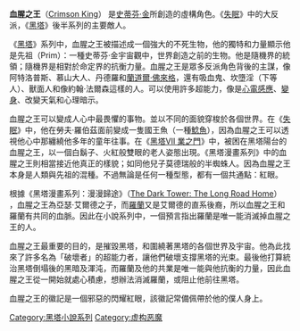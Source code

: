 {{unreferenced|time=2017-12-24T04:48:15+00:00}}
{{Link style|time=2015-12-11T05:12:55+00:00}}
{{noteTA
|G1=  黑塔系列
}}

{{Infobox character
| colour      = red
| colour text = black
| name        = 血腥之王
| image       = <!-- 檔案已被刪除 Thecrimsonking.jpg -->
| caption     =  
| series      = [[黑塔小說系列|黑塔小說系列]]
| first       = [[失眠_(小說)|失眠]]
| last        = [[黑塔VII_業之門|黑塔VII 業之門]]
| creator     = [[史蒂芬·金|史蒂芬·金]]
| alias       = 國王魚、紅國王、白羊星啊叭啦
| species     = 可穿梭各個空間的惡魔
| gender      = 男性
| specialty   = 
| occupation  = 隨機界的統領
| family      = 亞瑟·艾爾德 （父親）
| children    = 莫德瑞·德斯欽 （子）
| relatives   = 
| nationality = 
| imdb_id     = 
}}

'''血腥之王'''（[[:en:Crimson_King|Crimson King]]） 是[[史蒂芬·金|史蒂芬·金]]所創造的虛構角色。《[[失眠_(小說)|失眠]]》中的大反派，《[[黑塔|黑塔]]》後半系列的主要敵人。

《[[黑塔|黑塔]]》系列中，血腥之王被描述成一個強大的不死生物，他的獨特和力量顯示他是先祖（Prim）：一種史蒂芬·金宇宙觀中，世界創造之前的生物。他是隨機界的統領；隨機界是相對於命定界的抗衡力量。血腥之王是眾多反派角色背後的主謀，像阿特洛普斯、慕山大人、丹德羅和[[蘭道爾·佛來格|蘭道爾·佛來格]]，還有吸血鬼、坎墮淫（下等人）、獸面人和像約翰·法爾森這樣的人。可以使用許多超能力，像是[[心電感應|心電感應]]、[[變身|變身]]、改變天氣和心理暗示。

血腥之王可以變成人心中最畏懼的事物。並以不同的面貌穿梭於各個世界。在《[[失眠_(小說)|失眠]]》中，他在勞夫·羅伯茲面前變成一隻國王魚（一種[[鯰魚|鯰魚]]），因為血腥之王可以透視他心中那纏繞他多年的童年往事。在《[[黑塔VII_業之門|黑塔VII 業之門]]》中，被困在黑塔陽台的血腥之王，以一個白鬍子、火紅般雙眼的老人姿態出現。《黑塔漫畫系列》中的血腥之王則相當接近他真正的樣貌；如同他兒子莫德瑞般的半蜘蛛人。因為血腥之王本身是人類與先祖的混種。不過無論是任何一種型態，都有一個共通點：紅眼。

根據《黑塔漫畫系列：漫漫歸途》（[[:en:The_Dark_Tower:_The_Long_Road_Home|The Dark Tower: The Long Road Home]]） ，血腥之王為亞瑟·艾爾德之子，而[[羅蘭·德斯欽|羅蘭]]又是艾爾德的直系後裔，所以血腥之王和羅蘭有共同的血脈。因此在小說系列中，一個預言指出羅蘭是唯一能消滅掉血腥之王的人。

血腥之王最重要的目的，是摧毀黑塔，和圍繞著黑塔的各個世界及宇宙。他為此找來了許多名為「破壞者」的超能力者，讓他們破壞支撐黑塔的光束。最後他打算統治黑塔倒塌後的黑暗及渾沌，而羅蘭及他的共業是唯一能與他抗衡的力量，因此血腥之王從一開始就處心積慮，想辦法消滅羅蘭，或阻止他前往黑塔。

血腥之王的徽記是一個邪惡的閃耀紅眼，該徽記常備佩帶於他的僕人身上。



{{黑塔系列}}
{{DEFAULTSORT:Crimson King}}
[[Category:黑塔小說系列|Category:黑塔小說系列]]
[[Category:虚构恶魔|Category:虚构恶魔]]
